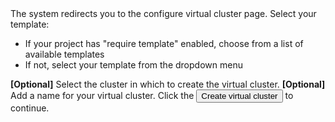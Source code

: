 


<Flow id="use-vcluster-template-ui">
  <Step>
    <FragmentProjectSelect />
  </Step>
  <Step>
    <FragmentVirtualClustertSelect />
  </Step>
  <Step>
    <FragmentVirtualClustertNew />
  </Step>
  <Step>
    The system redirects you to the configure virtual cluster page. Select your
    template:
    <ul>
      <li>
        If your project has "require template" enabled, choose from a list of
        available templates
      </li>
      <li>If not, select your template from the dropdown menu</li>
    </ul>
  </Step>
  <Step>
    <b>[Optional]</b> Select the cluster in which to create the virtual cluster.
  </Step>
  <Step>
    <b>[Optional]</b> Add a name for your virtual cluster.
  </Step>
  <Step>
    Click the <Button>Create virtual cluster</Button> to continue.
  </Step>
  <Step>
    <PartialVirtualClusterUseCLI />
  </Step>
</Flow>
